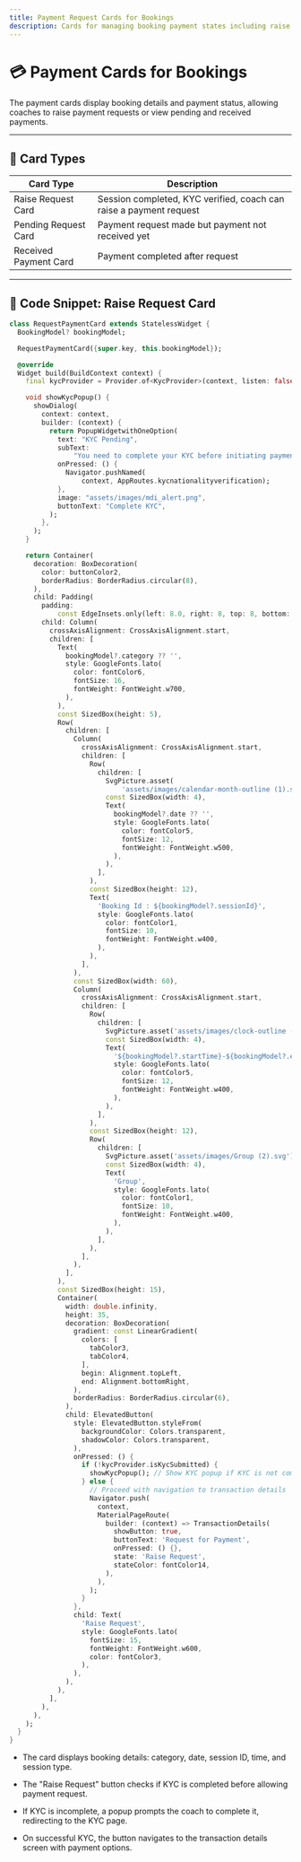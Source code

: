 ```yaml
---
title: Payment Request Cards for Bookings
description: Cards for managing booking payment states including raise request, pending, and received payments with KYC validation.
---
```


# 💳 Payment Cards for Bookings

The payment cards display booking details and payment status, allowing coaches to raise payment requests or view pending and received payments.

---

## 🔹 Card Types

| Card Type             | Description                                                        |
| --------------------- | ------------------------------------------------------------------ |
| Raise Request Card    | Session completed, KYC verified, coach can raise a payment request |
| Pending Request Card  | Payment request made but payment not received yet                  |
| Received Payment Card | Payment completed after request                                    |

---

## 🧱 Code Snippet: Raise Request Card

```dart
class RequestPaymentCard extends StatelessWidget {
  BookingModel? bookingModel;

  RequestPaymentCard({super.key, this.bookingModel});

  @override
  Widget build(BuildContext context) {
    final kycProvider = Provider.of<KycProvider>(context, listen: false);

    void showKycPopup() {
      showDialog(
        context: context,
        builder: (context) {
          return PopupWidgetwithOneOption(
            text: "KYC Pending",
            subText:
                "You need to complete your KYC before initiating payment request",
            onPressed: () {
              Navigator.pushNamed(
                  context, AppRoutes.kycnationalityverification);
            },
            image: "assets/images/mdi_alert.png",
            buttonText: "Complete KYC",
          );
        },
      );
    }

    return Container(
      decoration: BoxDecoration(
        color: buttonColor2,
        borderRadius: BorderRadius.circular(8),
      ),
      child: Padding(
        padding:
            const EdgeInsets.only(left: 8.0, right: 8, top: 8, bottom: 16),
        child: Column(
          crossAxisAlignment: CrossAxisAlignment.start,
          children: [
            Text(
              bookingModel?.category ?? '',
              style: GoogleFonts.lato(
                color: fontColor6,
                fontSize: 16,
                fontWeight: FontWeight.w700,
              ),
            ),
            const SizedBox(height: 5),
            Row(
              children: [
                Column(
                  crossAxisAlignment: CrossAxisAlignment.start,
                  children: [
                    Row(
                      children: [
                        SvgPicture.asset(
                            'assets/images/calendar-month-outline (1).svg'),
                        const SizedBox(width: 4),
                        Text(
                          bookingModel?.date ?? '',
                          style: GoogleFonts.lato(
                            color: fontColor5,
                            fontSize: 12,
                            fontWeight: FontWeight.w500,
                          ),
                        ),
                      ],
                    ),
                    const SizedBox(height: 12),
                    Text(
                      'Booking Id : ${bookingModel?.sessionId}',
                      style: GoogleFonts.lato(
                        color: fontColor1,
                        fontSize: 10,
                        fontWeight: FontWeight.w400,
                      ),
                    ),
                  ],
                ),
                const SizedBox(width: 60),
                Column(
                  crossAxisAlignment: CrossAxisAlignment.start,
                  children: [
                    Row(
                      children: [
                        SvgPicture.asset('assets/images/clock-outline (1).svg'),
                        const SizedBox(width: 4),
                        Text(
                          '${bookingModel?.startTime}-${bookingModel?.endTime}',
                          style: GoogleFonts.lato(
                            color: fontColor5,
                            fontSize: 12,
                            fontWeight: FontWeight.w400,
                          ),
                        ),
                      ],
                    ),
                    const SizedBox(height: 12),
                    Row(
                      children: [
                        SvgPicture.asset('assets/images/Group (2).svg'),
                        const SizedBox(width: 4),
                        Text(
                          'Group',
                          style: GoogleFonts.lato(
                            color: fontColor1,
                            fontSize: 10,
                            fontWeight: FontWeight.w400,
                          ),
                        ),
                      ],
                    ),
                  ],
                ),
              ],
            ),
            const SizedBox(height: 15),
            Container(
              width: double.infinity,
              height: 35,
              decoration: BoxDecoration(
                gradient: const LinearGradient(
                  colors: [
                    tabColor3,
                    tabColor4,
                  ],
                  begin: Alignment.topLeft,
                  end: Alignment.bottomRight,
                ),
                borderRadius: BorderRadius.circular(6),
              ),
              child: ElevatedButton(
                style: ElevatedButton.styleFrom(
                  backgroundColor: Colors.transparent,
                  shadowColor: Colors.transparent,
                ),
                onPressed: () {
                  if (!kycProvider.isKycSubmitted) {
                    showKycPopup(); // Show KYC popup if KYC is not completed
                  } else {
                    // Proceed with navigation to transaction details
                    Navigator.push(
                      context,
                      MaterialPageRoute(
                        builder: (context) => TransactionDetails(
                          showButton: true,
                          buttonText: 'Request for Payment',
                          onPressed: () {},
                          state: 'Raise Request',
                          stateColor: fontColor14,
                        ),
                      ),
                    );
                  }
                },
                child: Text(
                  'Raise Request',
                  style: GoogleFonts.lato(
                    fontSize: 15,
                    fontWeight: FontWeight.w600,
                    color: fontColor3,
                  ),
                ),
              ),
            ),
          ],
        ),
      ),
    );
  }
}
```

- The card displays booking details: category, date, session ID, time, and session type.

- The "Raise Request" button checks if KYC is completed before allowing payment request.

- If KYC is incomplete, a popup prompts the coach to complete it, redirecting to the KYC page.

- On successful KYC, the button navigates to the transaction details screen with payment options.
